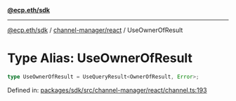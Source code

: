 [**@ecp.eth/sdk**](../../../index.mdx)

***

[@ecp.eth/sdk](/sdk-reference/index.mdx) / [channel-manager/react](/sdk-reference/channel-manager/react/index.mdx) / UseOwnerOfResult

# Type Alias: UseOwnerOfResult

```ts
type UseOwnerOfResult = UseQueryResult<OwnerOfResult, Error>;
```

Defined in: [packages/sdk/src/channel-manager/react/channel.ts:193](https://github.com/ecp-eth/comments-monorepo/blob/main/packages/sdk/src/channel-manager/react/channel.ts#L193)
